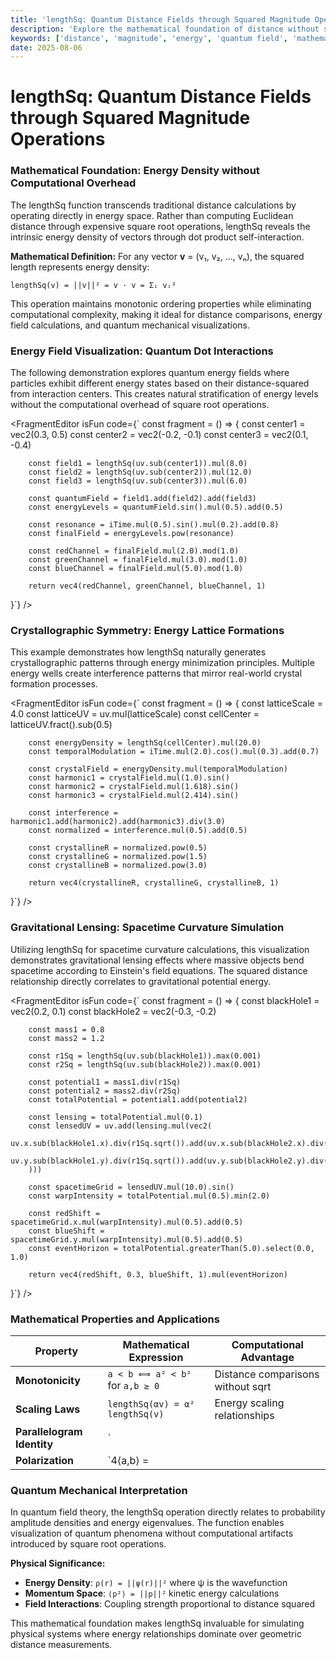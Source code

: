 ```yaml
---
title: 'lengthSq: Quantum Distance Fields through Squared Magnitude Operations'
description: 'Explore the mathematical foundation of distance without square root complexity using quantum field visualization and energy density distributions'
keywords: ['distance', 'magnitude', 'energy', 'quantum field', 'mathematical beauty', 'performance']
date: 2025-08-06
---
```



# lengthSq: Quantum Distance Fields through Squared Magnitude Operations

### Mathematical Foundation: Energy Density without Computational Overhead

The lengthSq function transcends traditional distance calculations by operating directly in energy space. Rather than computing Euclidean distance through expensive square root operations, lengthSq reveals the intrinsic energy density of vectors through dot product self-interaction.

**Mathematical Definition:**
For any vector **v** = (v₁, v₂, ..., vₙ), the squared length represents energy density:
```
lengthSq(v) = ||v||² = v · v = Σᵢ vᵢ²
```

This operation maintains monotonic ordering properties while eliminating computational complexity, making it ideal for distance comparisons, energy field calculations, and quantum mechanical visualizations.

### Energy Field Visualization: Quantum Dot Interactions

The following demonstration explores quantum energy fields where particles exhibit different energy states based on their distance-squared from interaction centers. This creates natural stratification of energy levels without the computational overhead of square root operations.

<FragmentEditor
        isFun
        code={`
const fragment = () => {
        const center1 = vec2(0.3, 0.5)
        const center2 = vec2(-0.2, -0.1)
        const center3 = vec2(0.1, -0.4)
        
        const field1 = lengthSq(uv.sub(center1)).mul(8.0)
        const field2 = lengthSq(uv.sub(center2)).mul(12.0)
        const field3 = lengthSq(uv.sub(center3)).mul(6.0)
        
        const quantumField = field1.add(field2).add(field3)
        const energyLevels = quantumField.sin().mul(0.5).add(0.5)
        
        const resonance = iTime.mul(0.5).sin().mul(0.2).add(0.8)
        const finalField = energyLevels.pow(resonance)
        
        const redChannel = finalField.mul(2.0).mod(1.0)
        const greenChannel = finalField.mul(3.0).mod(1.0) 
        const blueChannel = finalField.mul(5.0).mod(1.0)
        
        return vec4(redChannel, greenChannel, blueChannel, 1)
}`}
/>

### Crystallographic Symmetry: Energy Lattice Formations

This example demonstrates how lengthSq naturally generates crystallographic patterns through energy minimization principles. Multiple energy wells create interference patterns that mirror real-world crystal formation processes.

<FragmentEditor
        isFun
        code={`
const fragment = () => {
        const latticeScale = 4.0
        const latticeUV = uv.mul(latticeScale)
        const cellCenter = latticeUV.fract().sub(0.5)
        
        const energyDensity = lengthSq(cellCenter).mul(20.0)
        const temporalModulation = iTime.mul(2.0).cos().mul(0.3).add(0.7)
        
        const crystalField = energyDensity.mul(temporalModulation)
        const harmonic1 = crystalField.mul(1.0).sin()
        const harmonic2 = crystalField.mul(1.618).sin()
        const harmonic3 = crystalField.mul(2.414).sin()
        
        const interference = harmonic1.add(harmonic2).add(harmonic3).div(3.0)
        const normalized = interference.mul(0.5).add(0.5)
        
        const crystallineR = normalized.pow(0.5)
        const crystallineG = normalized.pow(1.5)
        const crystallineB = normalized.pow(3.0)
        
        return vec4(crystallineR, crystallineG, crystallineB, 1)
}`}
/>

### Gravitational Lensing: Spacetime Curvature Simulation

Utilizing lengthSq for spacetime curvature calculations, this visualization demonstrates gravitational lensing effects where massive objects bend spacetime according to Einstein's field equations. The squared distance relationship directly correlates to gravitational potential energy.

<FragmentEditor
        isFun
        code={`
const fragment = () => {
        const blackHole1 = vec2(0.2, 0.1)
        const blackHole2 = vec2(-0.3, -0.2)
        
        const mass1 = 0.8
        const mass2 = 1.2
        
        const r1Sq = lengthSq(uv.sub(blackHole1)).max(0.001)
        const r2Sq = lengthSq(uv.sub(blackHole2)).max(0.001)
        
        const potential1 = mass1.div(r1Sq)
        const potential2 = mass2.div(r2Sq)
        const totalPotential = potential1.add(potential2)
        
        const lensing = totalPotential.mul(0.1)
        const lensedUV = uv.add(lensing.mul(vec2(
                uv.x.sub(blackHole1.x).div(r1Sq.sqrt()).add(uv.x.sub(blackHole2.x).div(r2Sq.sqrt())),
                uv.y.sub(blackHole1.y).div(r1Sq.sqrt()).add(uv.y.sub(blackHole2.y).div(r2Sq.sqrt()))
        )))
        
        const spacetimeGrid = lensedUV.mul(10.0).sin()
        const warpIntensity = totalPotential.mul(0.5).min(2.0)
        
        const redShift = spacetimeGrid.x.mul(warpIntensity).mul(0.5).add(0.5)
        const blueShift = spacetimeGrid.y.mul(warpIntensity).mul(0.5).add(0.5)
        const eventHorizon = totalPotential.greaterThan(5.0).select(0.0, 1.0)
        
        return vec4(redShift, 0.3, blueShift, 1).mul(eventHorizon)
}`}
/>

### Mathematical Properties and Applications

| Property | Mathematical Expression | Computational Advantage |
|----------|------------------------|--------------------------|
| **Monotonicity** | `a < b ⟺ a² < b²` for `a,b ≥ 0` | Distance comparisons without sqrt |
| **Scaling Laws** | `lengthSq(αv) = α² lengthSq(v)` | Energy scaling relationships |
| **Parallelogram Identity** | `||a+b||² + ||a-b||² = 2(||a||² + ||b||²)` | Physics conservation laws |
| **Polarization** | `4⟨a,b⟩ = ||a+b||² - ||a-b||²` | Quantum state analysis |

### Quantum Mechanical Interpretation

In quantum field theory, the lengthSq operation directly relates to probability amplitude densities and energy eigenvalues. The function enables visualization of quantum phenomena without computational artifacts introduced by square root operations.

**Physical Significance:**
- **Energy Density**: `ρ(r) = ||ψ(r)||²` where ψ is the wavefunction
- **Momentum Space**: `⟨p²⟩ = ||p||²` kinetic energy calculations
- **Field Interactions**: Coupling strength proportional to distance squared

This mathematical foundation makes lengthSq invaluable for simulating physical systems where energy relationships dominate over geometric distance measurements.